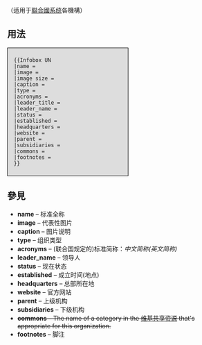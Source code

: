 <includeonly><!-- 在這裡加入模板的保護標識 --></includeonly><noinclude>{{Template doc page viewed directly}}
{{Infobox UN
|name = （名稱）
|image = <!-- （旗幟或組織的代表圖片） -->
|image size = （圖片大小）
|caption = （圖片註解）
|type = （組織型態）
|acronyms = （正式名稱的縮寫）
|leader_title =
|leader_name = （主席或領導人士）
|leader_title2 =
|leader_name2 =
|status = （目前組織的狀態）
|established = （建立時間）
|headquarters = （總部地點）
|website = （官方網站）
|parent = （上級機構）
|subsidiaries = （下級機構）
|commons = （維基共享資源）
|footnotes = （註解與說明）
}}</noinclude>

<!-- 在本行下編輯模板說明 -->
（适用于[[聯合國系统]]各機構）

== 用法 ==
<div style="width:250px;background:#ddd;border: 1px solid black;padding:0.5em  1em 0.5em 1em"><pre>
{{Infobox UN
|name = 
|image = 
|image size = 
|caption = 
|type = 
|acronyms =
|leader_title =
|leader_name =
|status = 
|established = 
|headquarters = 
|website = 
|parent = 
|subsidiaries = 
|commons = 
|footnotes = 
}}
</pre></div>

== 參見 ==
* '''name''' – 标准全称
* '''image''' – 代表性图片
* '''caption''' – 图片说明
* '''type''' ''–'' 组织类型
* '''acronyms''' ''–'' (联合国规定的)标准简称：''中文简称(英文简称)''
* '''leader_name''' ''–'' 领导人
* '''status''' ''–'' 现在状态
* '''established''' ''–'' 成立时间(地点)
* '''headquarters''' ''–'' 总部所在地
* '''website''' ''–'' 官方网站
* '''parent''' ''–'' 上级机构
* '''subsidiaries''' ''–'' 下级机构
* <s>'''commons''' – The name of a category in the [[维基共享资源]] that's appropriate for this organization.</s>
* '''footnotes''' – 脚注

{{Clear}}
{{联合国|state=expanded}}
{{Organization infoboxes|state=collapsed}}
<includeonly>{{Sandbox other||<!-- 本行下加入模板的分類 -->
[[Category:联合国模板| ]]
[[Category:国际组织信息框模板|联]]
}}</includeonly>